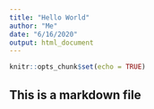 ```yaml
---
title: "Hello World"
author: "Me"
date: "6/16/2020"
output: html_document
---
```


```r
knitr::opts_chunk$set(echo = TRUE)
```

## This is a markdown file
